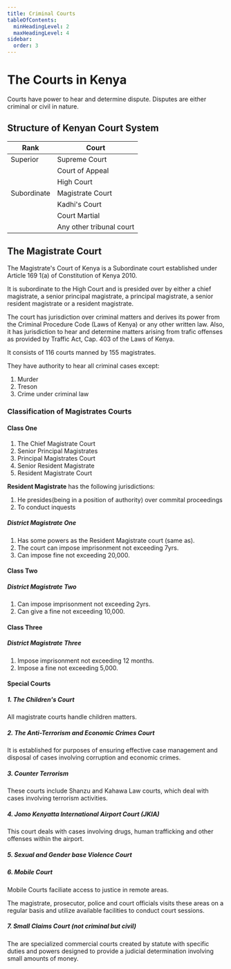 ```yaml
---
title: Criminal Courts
tableOfContents: 
  minHeadingLevel: 2
  maxHeadingLevel: 4
sidebar:
  order: 3
---
```



# The Courts in Kenya

Courts have power to hear and determine dispute. Disputes are either criminal or
civil in nature.

## Structure of Kenyan Court System
|Rank| Court|
|------|-----|
|Superior| Supreme Court|
|| Court of Appeal |
|| High Court |
|Subordinate| Magistrate Court |
|| Kadhi's Court |
|| Court Martial |
|| Any other tribunal court |

## The Magistrate Court 

The Magistrate's Court of Kenya is a Subordinate court established under Article
169 1(a) of Constitution of Kenya 2010. 

It is subordinate to the High Court and 
is presided over by either a chief magistrate, a senior principal magistrate, 
a principal magistrate, a senior resident magistrate or a resident magistrate.

The court has jurisdiction over criminal matters and derives its power from the 
Criminal Procedure Code (Laws of Kenya) or any other written law. Also, it has
jurisdiction to hear and determine matters arising from trafic offenses as
provided by Traffic Act, Cap. 403 of the Laws of Kenya.

It consists of 116 courts manned by 155 magistrates.

They have authority to hear all criminal cases except:
1. Murder
2. Treson
3. Crime under criminal law

### Classification of Magistrates Courts

#### Class One

1. The Chief Magistrate Court
2. Senior Principal Magistrates
3. Principal Magistrates Court
4. Senior Resident Magistrate
5. Resident Magistrate Court

**Resident Magistrate** has the following jurisdictions:

1. He presides(being in a position of authority) over commital proceedings
2. To conduct inquests

##### District Magistrate One

1. Has some powers as the Resident Magistrate court (same as).
2. The court can impose imprisonment not exceeding 7yrs.
3. Can impose fine not exceeding 20,000.

#### Class Two

##### District Magistrate Two 

1. Can impose imprisonment not exceeding 2yrs.
2. Can give a fine not exceeding 10,000.

#### Class Three

##### District Magistrate Three

1. Impose imprisonment not exceeding 12 months.
2. Impose a fine not exceeding 5,000.

#### Special Courts

##### 1. The Children's Court

All magistrate courts handle children matters.

##### 2. The Anti-Terrorism and Economic Crimes Court

It is established for purposes of ensuring effective case management and disposal
of cases involving corruption and economic crimes.

##### 3. Counter Terrorism

These courts include Shanzu and Kahawa Law courts, which deal with cases involving
terrorism activities.

##### 4. Jomo Kenyatta International Airport Court (JKIA)

This court deals with cases involving drugs, human trafficking and other offenses
within the airport.

##### 5. Sexual and Gender base Violence Court

##### 6. Mobile Court

Mobile Courts faciliate access to justice in remote areas.

The magistrate, prosecutor, police and court officials visits these areas on a
regular basis and utilize available facilities to conduct court sessions.

##### 7. Small Claims Court (not criminal but civil)

The are specialized commercial courts created by statute with specific duties 
and powers designed to provide a judicial determination involving small amounts
of money.

<Source
  name="The Judiciary of Kenya"
  href="https://judiciary.go.ke/magistrate-courts/"
  type="ref"
/>


